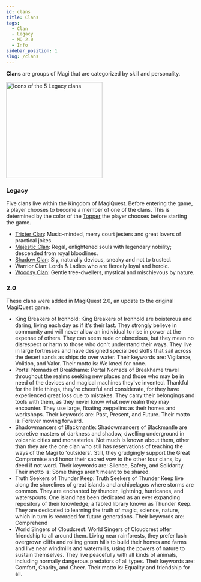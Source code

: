 ```yaml
---
id: clans
title: Clans
tags: 
  - Clan
  - Legacy
  - MQ 2.0
  - Info
sidebar_position: 1
slug: /clans
---
```


**Clans** are groups of Magi that are categorized by skill and personality. 

<img src="\img\docs\one-time\Info_About_MagiQuest\Clans\index\Clans.webp" alt="Icons of the 5 Legacy clans" width="256" hight="182" title="Icons of the 5 Legacy clans"></img>

### Legacy

Five clans live within the Kingdom of MagiQuest. Before entering the game, a player chooses to become a member of one of the clans. This is determined by the color of the [Topper](docs\Info_About_MagiQuest\Game_Mechanics\Toppers.md) the player chooses before starting the game. 

  - [Trixter Clan](docs\Info_About_MagiQuest\Clans\Trixter_Clan.md): Music-minded, merry court jesters and great lovers of practical jokes.
  - [Majestic Clan](docs\Info_About_MagiQuest\Clans\Majestic_Clan.md): Regal, enlightened souls with legendary nobility; descended from royal bloodlines.
  - [Shadow Clan](docs\Info_About_MagiQuest\Clans\Shadow_Clan.md): Sly, naturally devious, sneaky and not to trusted.
  - Warrior Clan: Lords & Ladies who are fiercely loyal and heroic.
  - [Woodsy Clan](docs\Info_About_MagiQuest\Clans\Woodsy_Clan.md): Gentle tree-dwellers, mystical and mischievous by nature.

### 2.0

These clans were added in MagiQuest 2.0, an update to the original MagiQuest game.

  - King Breakers of Ironhold: King Breakers of Ironhold are boisterous and daring, living each day as if it's their last. They strongly believe in community and will never allow an individual to rise in power at the expense of others. They can seem rude or obnoxious, but they mean no disrespect or harm to those who don't understand their ways. They live in large fortresses and have designed specialized skiffs that sail across the desert sands as ships do over water. Their keywords are: Vigilance, Volition, and Valor. Their motto is: We kneel for none.
  - Portal Nomads of Breakhame: Portal Nomads of Breakhame travel throughout the realms seeking new places and those who may be in need of the devices and magical machines they've invented. Thankful for the little things, they're cheerful and considerate, for they have experienced great loss due to mistakes. They carry their belongings and tools with them, as they never know what new realm they may encounter. They use large, floating zeppelins as their homes and workshops. Their keywords are: Past, Present, and Future. Their motto is: Forever moving forward.
  - Shadowmancers of Blackmantle: Shadowmancers of Blackmantle are secretive masters of darkness and shadow, dwelling underground in volcanic cities and monasteries. Not much is known about them, other than they are the one clan who still has reservations of teaching the ways of the Magi to 'outsiders'. Still, they grudgingly support the Great Compromise and honor their sacred vow to the other four clans, by deed if not word. Their keywords are: Silence, Safety, and Solidarity. Their motto is: Some things aren't meant to be shared.
  - Truth Seekers of Thunder Keep: Truth Seekers of Thunder Keep live along the shorelines of great islands and archipelagos where storms are common. They are enchanted by thunder, lightning, hurricanes, and waterspouts. One island has been dedicated as an ever expanding repository of their knowledge; a fabled library known as Thunder Keep. They are dedicated to learning the truth of magic, science, nature, which in turn is recorded for future generations. Their keywords are: Comprehend
  - World Singers of Cloudcrest: World Singers of Cloudcrest offer friendship to all around them. Living near rainforests, they prefer lush overgrown cliffs and rolling green hills to build their homes and farms and live near windmills and watermills, using the powers of nature to sustain themselves. They live peacefully with all kinds of animals, including normally dangerous predators of all types. Their keywords are: Comfort, Charity, and Cheer. Their motto is: Equality and friendship for all.
